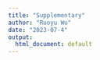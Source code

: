 ```yaml
---
title: "Supplementary"
author: "Ruoyu Wu"
date: "2023-07-4"
output:
  html_document: default
---
```


